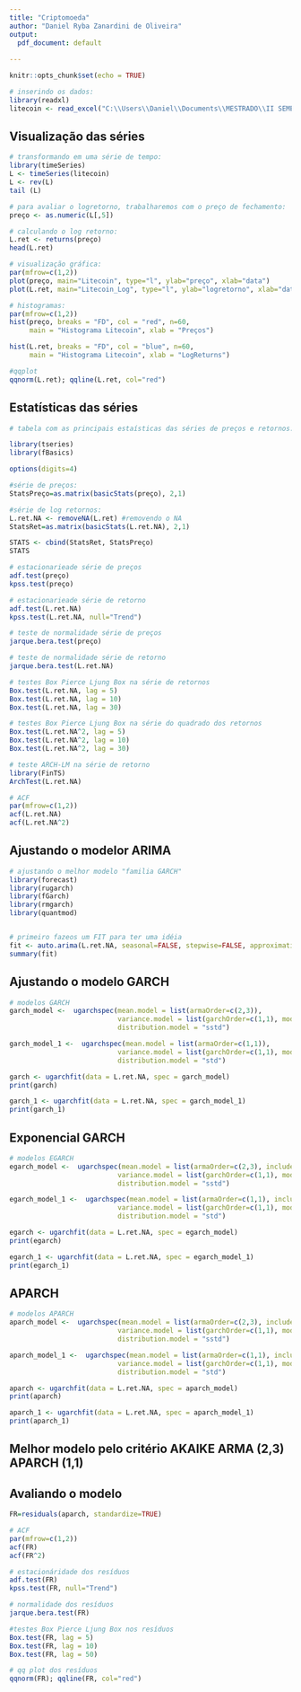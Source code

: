 ---
title: "Criptomoeda"
author: "Daniel Ryba Zanardini de Oliveira"
output:
  pdf_document: default
     
---

```{r setup, include=FALSE}
knitr::opts_chunk$set(echo = TRUE)
```

```{r}
# inserindo os dados:
library(readxl)
litecoin <- read_excel("C:\\Users\\Daniel\\Documents\\MESTRADO\\II SEMESTRE\\FINANÇAS\\EXERCÍCIOS\\TRABALHO 2\\litecoin.xlsx")
```

## Visualização das séries

```{r message=FALSE, warning=FALSE}
# transformando em uma série de tempo:
library(timeSeries)
L <- timeSeries(litecoin)
L <- rev(L)
tail (L)
```
```{r}
# para avaliar o logretorno, trabalharemos com o preço de fechamento:
preço <- as.numeric(L[,5])

# calculando o log retorno:
L.ret <- returns(preço)
head(L.ret)
```
```{r}
# visualização gráfica:
par(mfrow=c(1,2))
plot(preço, main="Litecoin", type="l", ylab="preço", xlab="data")
plot(L.ret, main="Litecoin_Log", type="l", ylab="logretorno", xlab="data")
```

```{r warning=FALSE}
# histogramas:
par(mfrow=c(1,2))
hist(preço, breaks = "FD", col = "red", n=60, 
     main = "Histograma Litecoin", xlab = "Preços")

hist(L.ret, breaks = "FD", col = "blue", n=60, 
     main = "Histograma Litecoin", xlab = "LogReturns")
```

```{r}
#qqplot
qqnorm(L.ret); qqline(L.ret, col="red")
```
## Estatísticas das séries

```{r message=FALSE, warning=FALSE}
# tabela com as principais estaísticas das séries de preços e retornos: média, min, max, desvio, variância, assimetria e curtose.

library(tseries)
library(fBasics)

options(digits=4)

#série de preços:
StatsPreço=as.matrix(basicStats(preço), 2,1)

#série de log retornos:
L.ret.NA <- removeNA(L.ret) #removendo o NA 
StatsRet=as.matrix(basicStats(L.ret.NA), 2,1)

STATS <- cbind(StatsRet, StatsPreço)
STATS
```
```{r}
# estacionarieade série de preços
adf.test(preço)
kpss.test(preço)
```

```{r}
# estacionarieade série de retorno
adf.test(L.ret.NA)                               
kpss.test(L.ret.NA, null="Trend")
```
```{r}
# teste de normalidade série de preços
jarque.bera.test(preço)
```
```{r}
# teste de normalidade série de retorno
jarque.bera.test(L.ret.NA)
```

```{r}
# testes Box Pierce Ljung Box na série de retornos 
Box.test(L.ret.NA, lag = 5)
Box.test(L.ret.NA, lag = 10)
Box.test(L.ret.NA, lag = 30)
```
```{r}
# testes Box Pierce Ljung Box na série do quadrado dos retornos
Box.test(L.ret.NA^2, lag = 5)
Box.test(L.ret.NA^2, lag = 10)
Box.test(L.ret.NA^2, lag = 30)
```

```{r message=FALSE, warning=FALSE}
# teste ARCH-LM na série de retorno
library(FinTS)
ArchTest(L.ret.NA)
```

```{r}
# ACF
par(mfrow=c(1,2))
acf(L.ret.NA)
acf(L.ret.NA^2)
```
## Ajustando o modelor ARIMA

```{r message=FALSE, warning=FALSE}
# ajustando o melhor modelo "familia GARCH"
library(forecast)
library(rugarch)
library(fGarch)
library(rmgarch)
library(quantmod)


# primeiro fazeos um FIT para ter uma idéia
fit <- auto.arima(L.ret.NA, seasonal=FALSE, stepwise=FALSE, approximation=FALSE)   
summary(fit)
```
## Ajustando o modelo GARCH

```{r warning=FALSE}
# modelos GARCH
garch_model <-  ugarchspec(mean.model = list(armaOrder=c(2,3)), 
                           variance.model = list(garchOrder=c(1,1), model = "sGARCH"),
                           distribution.model = "sstd")

garch_model_1 <-  ugarchspec(mean.model = list(armaOrder=c(1,1)), 
                           variance.model = list(garchOrder=c(1,1), model = "sGARCH"),
                           distribution.model = "std")

```

```{r}
garch <- ugarchfit(data = L.ret.NA, spec = garch_model)
print(garch)
```

```{r}
garch_1 <- ugarchfit(data = L.ret.NA, spec = garch_model_1)
print(garch_1)
```

## Exponencial GARCH

```{r}
# modelos EGARCH
egarch_model <-  ugarchspec(mean.model = list(armaOrder=c(2,3), include.mean=FALSE), 
                           variance.model = list(garchOrder=c(1,1), model = "eGARCH"),
                           distribution.model = "sstd")

egarch_model_1 <-  ugarchspec(mean.model = list(armaOrder=c(1,1), include.mean=FALSE), 
                           variance.model = list(garchOrder=c(1,1), model = "eGARCH"),
                           distribution.model = "std")
```

```{r}
egarch <- ugarchfit(data = L.ret.NA, spec = egarch_model)
print(egarch)
```

```{r}
egarch_1 <- ugarchfit(data = L.ret.NA, spec = egarch_model_1)
print(egarch_1)
```

## APARCH

```{r}
# modelos APARCH
aparch_model <-  ugarchspec(mean.model = list(armaOrder=c(2,3), include.mean=FALSE), 
                           variance.model = list(garchOrder=c(1,1), model = "apARCH"),
                           distribution.model = "sstd")

aparch_model_1 <-  ugarchspec(mean.model = list(armaOrder=c(1,1), include.mean=FALSE), 
                           variance.model = list(garchOrder=c(1,1), model = "apARCH"),
                           distribution.model = "std")
```


```{r}
aparch <- ugarchfit(data = L.ret.NA, spec = aparch_model)
print(aparch)
```

```{r}
aparch_1 <- ugarchfit(data = L.ret.NA, spec = aparch_model_1)
print(aparch_1)
```

## Melhor modelo pelo critério AKAIKE ARMA (2,3) APARCH (1,1)

## Avaliando o modelo

```{r}
FR=residuals(aparch, standardize=TRUE)

# ACF
par(mfrow=c(1,2))
acf(FR)
acf(FR^2)
```
```{r}
# estacionáridade dos resíduos
adf.test(FR)                           
kpss.test(FR, null="Trend")

```

```{r}
# normalidade dos resíduos
jarque.bera.test(FR)

```

```{r}
#testes Box Pierce Ljung Box nos resíduos 
Box.test(FR, lag = 5)
Box.test(FR, lag = 10)
Box.test(FR, lag = 50)
```

```{r}
# qq plot dos resíduos
qqnorm(FR); qqline(FR, col="red")
```

